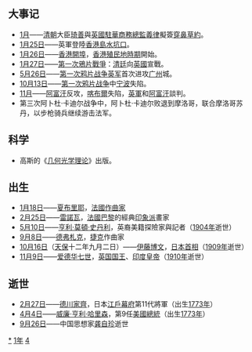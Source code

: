 {{yearTOC|1841|清'''[[道光|道光]]二十一年'''；越南'''[[绍治|绍治]]元年'''；日本'''[[天保_(日本)|天保]]十二年'''}}
== 大事记 ==
* [[1月|1月]]——[[清朝|清朝]]大臣[[琦善|琦善]]與[[英國駐華商務總監|英國駐華商務總監]][[義律|義律]]擬簽[[穿鼻草約|穿鼻草約]]。
* [[1月25日|1月25日]]——英軍登陸[[香港島|香港島]][[水坑口|水坑口]]。
* [[1月26日|1月26日]]——[[香港開埠|香港開埠]]，[[香港殖民地時期|香港殖民地時期]]開始。
* [[1月27日|1月27日]]——[[第一次鴉片戰爭|第一次鴉片戰爭]]：[[清廷|清廷]]向[[英國|英國]]宣戰。
* [[5月26日|5月26日]]——[[第一次鸦片战争|第一次鸦片战争]][[英军|英军]]首次进攻[[广州市|广州]]城。
* [[10月13日|10月13日]]——[[第一次鸦片战争|第一次鸦片战争]]中[[宁波市|宁波]]失陷。
*[[11月|11月]]——[[阿富汗|阿富汗]]反攻，[[喀布爾|喀布爾]]失陷，[[英軍|英軍]]和[[阿富汗|阿富汗]]談判。
* 第三次阿卜杜·卡迪尔战争中，阿卜杜·卡迪尔败退到摩洛哥，联合摩洛哥苏丹，以步枪骑兵继续游击法军。

== 科学 ==
*高斯的《[[几何光学理论|几何光学理论]]》出版。

== 出生 ==
* [[1月18日|1月18日]]——[[夏布里耶|夏布里耶]]，[[法国|法國]][[作曲家|作曲家]]
* [[2月25日|2月25日]]——[[皮埃尔-奥古斯特·雷诺阿|雷諾瓦]]，[[法国|法國]][[巴黎|巴黎]]的經典[[印象派|印象派]]畫家
* [[5月10日|5月10日]]——[[亨利·莫頓·史丹利|亨利·莫頓·史丹利]]，英裔美籍探險家與記者（[[1904年|1904年]]逝世）
* [[9月8日|9月8日]]——[[安东尼·德沃夏克|德弗札克]]，[[捷克|捷克]]作曲家
* [[10月16日|10月16日]]（[[天保_(日本)|天保]]十二年九月二日）——[[伊藤博文|伊藤博文]]，[[日本內閣總理大臣|日本首相]]（[[1909年|1909年]]逝世）
*[[11月9日|11月9日]]——[[爱德华七世|爱德华七世]]，[[英国君主|英国国王]]、[[印度皇帝|印度皇帝]]（[[1910年|1910年]]逝世）

== 逝世 ==
{{Wikisource year mention}}
* [[2月27日|2月27日]]——[[德川家齊|德川家齊]]，日本[[江戶幕府|江戶幕府]]第11代將軍（出生[[1773年|1773年]]）
* [[4月4日|4月4日]]——[[威廉·亨利·哈里森|威廉·亨利·哈里森]]，第9任[[美國總統|美國總統]]（出生[[1773年|1773年]]）
* [[9月26日|9月26日]]——中国思想家[[龚自珍|龚自珍]]逝世

[[Category:1841年|*]]
[[Category:1840年代|1年]]
[[Category:19世纪各年|4]]